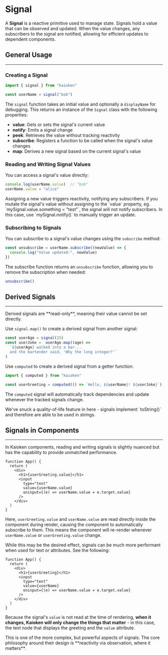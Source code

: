 

# Signal

A **Signal** is a reactive primitive used to manage state. 
Signals hold a value that can be observed and updated. 
When the value changes, any subscribers to the signal are notified, 
allowing for efficient updates to dependent components.

## General Usage

----

### Creating a Signal

```ts
import { signal } from "kaioken"

const userName = signal("bob")
```

The `signal` function takes an initial value and optionally a `displayName` 
for debugging. This returns an instance of the `Signal` class with the 
following properties:

- **value**: Gets or sets the signal's current value
- **notify**: Emits a signal change
- **peek**: Retrieves the value without tracking reactivity
- **subscribe**: Registers a function to be called when the signal's value changes
- **map**: Derives a new signal based on the current signal's value

### Reading and Writing Signal Values

You can access a signal's value directly:

```ts
console.log(userName.value)  // "bob"
userName.value = "alice"
```
<CalloutBlock variant="info">
  Assigning a new value triggers reactivity, notifying any subscribers.
  If you mutate the signal's value without assigning to the `value` property, 
  eg. `mySignal.value.something = "test"`, the signal will not notify subscribers. 
  In this case, use `mySignal.notify()` to manually trigger an update.
</CalloutBlock>

### Subscribing to Signals

You can subscribe to a signal's value changes using the `subscribe` method:

```ts
const unsubscribe = userName.subscribe((newValue) => {
  console.log("Value updated:", newValue)
})
```

The subscribe function returns an `unsubscribe` function, 
allowing you to remove the subscription when needed:

```ts
unsubscribe()
```

## Derived Signals

---

<CalloutBlock>
    Derived signals are **read-only**, meaning their value cannot be set directly.
</CalloutBlock>

Use `signal.map()` to create a derived signal from another signal:

```ts
const userAge = signal(25)
const userJoke =  userAge.map((age) => 
  `${userAge} walked into a bar... 
  and the bartender said, 'Why the long integer?'`
)
```

Use `computed` to create a derived signal from a getter function:

```ts
import { computed } from "kaioken"

const userGreeting = computed(() => `Hello, ${userName}! ${userJoke}`)
```

The `computed` signal will automatically track dependencies and 
update whenever the tracked signals change.

<CalloutBlock>
  We've snuck a quality-of-life feature in here - signals 
implement `toString()` and therefore are able to be used in strings.
</CalloutBlock>


## Signals in Components

----

In Kaioken components, reading and writing signals is slightly nuanced
but has the capability to provide unmatched performance.

```tsx
function App() {
  return (
    <div>
      <h1>{userGreeting.value}</h1>
      <input 
        type="text" 
        value={userName.value} 
        oninput={(e) => userName.value = e.target.value} 
      />
    </div>
  )
}
```

Here, `userGreeting.value` and `userName.value` are read directly inside 
the component during render, causing the component to automatically subscribe 
to them. This means the component will re-render whenever `userName.value` 
or `userGreeting.value` change.

While this may be the desired effect, signals can be much more performant
when used for text or attributes. See the following: 

```tsx
function App() {
  return (
    <div>
      <h1>{userGreeting}</h1>
      <input 
        type="text" 
        value={userName} 
        oninput={(e) => userName.value = e.target.value} 
      />
    </div>
  )
}
```

Because the signal's `value` is not read at the time of rendering, **when it 
changes, Kaioken will only change the things that matter** - in this case, 
the text node that displays the greeting and the `value` attribute. 


<CalloutBlock variant="info">
    This is one of the more complex, but powerful aspects of signals.
    The core philosophy around their design is 
    **reactivity via observation, where it matters**.
</CalloutBlock>


